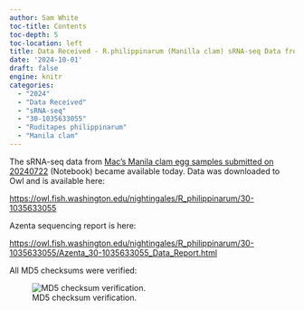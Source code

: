 ```yaml
---
author: Sam White
toc-title: Contents
toc-depth: 5
toc-location: left
title: Data Received - R.philippinarum (Manilla clam) sRNA-seq Data from Azenta Project 30-1035633055
date: '2024-10-01'
draft: false
engine: knitr
categories: 
  - "2024"
  - "Data Received"
  - "sRNA-seq"
  - "30-1035633055"
  - "Ruditapes philippinarum"
  - "Manila clam"
---
```

The sRNA-seq data from [Mac's Manila clam egg samples submitted on 20240722](../2024-07-22-Samples-Submitted---Macs-Manilla-Clam-Egg-Samples-for-sRNA-seq-at-Azenta/index.qmd) (Notebook) became available today. Data was downloaded to Owl and is available here:

[https://owl.fish.washington.edu/nightingales/R_philippinarum/30-1035633055](https://owl.fish.washington.edu/nightingales/R_philippinarum/30-1035633055)

Azenta sequencing report is here:

[https://owl.fish.washington.edu/nightingales/R_philippinarum/30-1035633055/Azenta_30-1035633055_Data_Report.html](https://owl.fish.washington.edu/nightingales/R_philippinarum/30-1035633055/Azenta_30-1035633055_Data_Report.html)

All MD5 checksums were verified:

![MD5 checksum verification.](./20241001-rphi-rSNAseq-checksums-01.png){#fig-md5-checksums-01 fig-alt="MD5 checksum verification."}
